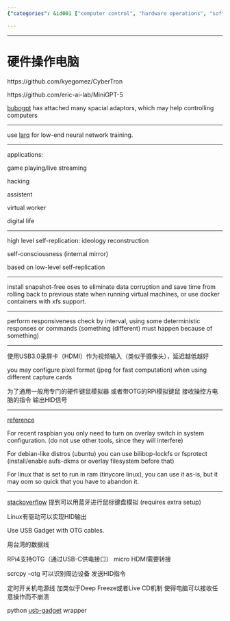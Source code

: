 ```yaml
---
{"categories": &id001 ["computer control", "hardware operations", "software tools", "CyberTron", "Larq", "USB Gadget", "OTG cables"], "category": "Software Tools", "date": "2023-07-27 21:14:23", "description": "This article explores the process of controlling computers using hardware operations and software tools. It covers various applications and methods, such as CyberTron, Larq, USB Gadget with OTG cables, Taiwan data cables, scrcpy, HID instructions, power management, Deep Freeze or Live CD mechanisms, and Python wrappers for usb-gadget.", "tags": *id001, "title": "Controlling Computers with Hardware Operations and Software Tools: A Comprehensive Guide"}

---
```


------

# 硬件操作电脑

https://github.com/kyegomez/CyberTron

https://github.com/eric-ai-lab/MiniGPT-5

[bubogpt](https://bubo-gpt.github.io/) has attached many spacial adaptors, which may help controlling computers

----

use [larq](https://github.com/larq/larq) for low-end neural network training.

----

applications:

game playing/live streaming

hacking

assistent

virtual worker

digital life

----

high level self-replication: ideology reconstruction

self-consciousness (internal mirror)

based on low-level self-replication

----

install snapshot-free oses to eliminate data corruption and save time from rolling back to previous state when running virtual machines, or use docker containers with xfs support.

----

perform responsiveness check by interval, using some deterministic responses or commands (something (different) must happen because of something)

----

使用USB3.0录屏卡（HDMI）作为视频输入（类似于摄像头），延迟越低越好

you may configure pixel format (jpeg for fast computation) when using different capture cards

为了通用一般用专门的硬件键鼠模拟器 或者带OTG的RPi模拟键鼠 接收操控方电脑的指令 输出HID信号

----

[reference](https://raspberrypi.stackexchange.com/questions/7101/raspberry-pi-live-boot-or-read-only-distro)

For recent raspbian you only need to turn on overlay switch in system configuration. (do not use other tools, since they will interfere)

For debian-like distros (ubuntu) you can use bilibop-lockfs or fsprotect (install/enable aufs-dkms or overlay filesystem before that)

For linux that is set to run in ram (tinycore linux), you can use it as-is, but it may oom so quick that you have to abandon it.

----

[stackoverflow](https://superuser.com/questions/1128365/simulate-usb-keyboard-from-machine#) 提到可以用蓝牙进行鼠标键盘模拟 (requires extra setup)

Linux有驱动可以实现HID输出

Use USB Gadget with OTG cables.

用台湾的数据线

RPi4支持OTG（通过USB-C供电接口） micro HDMI需要转接

scrcpy --otg 可以识别周边设备 发送HID指令

定时开关机电源线 加类似于Deep Freeze或者Live CD机制 使得电脑可以接收任意操作而不崩溃

python [usb-gadget](https://pypi.org/project/usb-gadget/) wrapper

